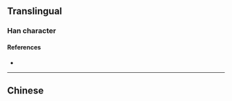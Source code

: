 {{character info/new}}
{{also|殯}}
==Translingual==

===Han character===
{{Han char|rn=78|rad=歹|as=10|sn=14|four=|canj=MNJOC|ids=⿰歹宾}}

====References====
* {{Han ref|kx=0582.351|hdz=21392.110|uh=6BA1|ud=27553}}

----

==Chinese==
{{zh-see|殯}}